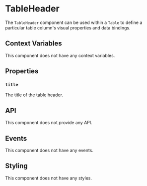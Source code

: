 
# TableHeader

The `TableHeader` component can be used within a `Table` to define a particular table column's visual properties and data bindings.

## Context Variables

This component does not have any context variables.

## Properties

### `title`

The title of the table header.

## API

This component does not provide any API.

## Events

This component does not have any events.

## Styling

This component does not have any styles.

